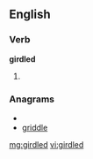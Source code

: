 ==English==

===Verb===
'''girdled'''

# {{past of|[[girdle]]}}

===Anagrams===
* {{alphagram|ddegilr}}
* [[griddle#English|griddle]]

[[mg:girdled]]
[[vi:girdled]]